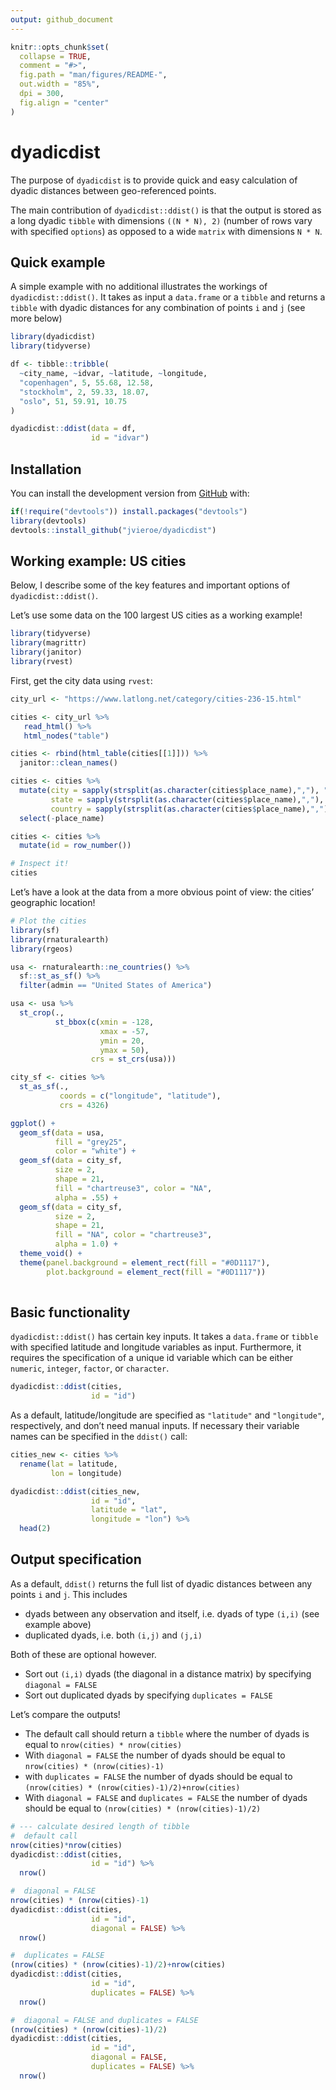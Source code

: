 ```yaml
---
output: github_document
---
```


<!-- README.md is generated from README.Rmd. Please edit that file -->

```r
knitr::opts_chunk$set(
  collapse = TRUE,
  comment = "#>",
  fig.path = "man/figures/README-",
  out.width = "85%",
  dpi = 300,
  fig.align = "center"
)
```

# dyadicdist

<!-- badges: start -->
<!-- badges: end -->

The purpose of `dyadicdist` is to provide quick and easy calculation of dyadic distances between geo-referenced points.

The main contribution of `dyadicdist::ddist()` is that the output is stored as a long dyadic `tibble` with dimensions `((N * N), 2)` (number of rows vary with specified `options`) as opposed to a wide `matrix` with dimensions `N * N`.

## Quick example
A simple example with no additional illustrates the workings of `dyadicdist::ddist()`. It takes as input a `data.frame` or a `tibble` and returns a `tibble` with dyadic distances for any combination of points `i` and `j` (see more below)

```r
library(dyadicdist)
library(tidyverse)

df <- tibble::tribble(
  ~city_name, ~idvar, ~latitude, ~longitude,
  "copenhagen", 5, 55.68, 12.58,
  "stockholm", 2, 59.33, 18.07,
  "oslo", 51, 59.91, 10.75
)

dyadicdist::ddist(data = df,
                  id = "idvar")

```


## Installation

You can install the development version from [GitHub](https://github.com/) with:

``` r
if(!require("devtools")) install.packages("devtools")
library(devtools)
devtools::install_github("jvieroe/dyadicdist")
```
## Working example: US cities

Below, I describe some of the key features and important options of `dyadicdist::ddist()`.

Let's use some data on the 100 largest US cities as a working example!

```r
library(tidyverse)
library(magrittr)
library(janitor)
library(rvest)
```

First, get the city data using `rvest`:

```r
city_url <- "https://www.latlong.net/category/cities-236-15.html"

cities <- city_url %>%
   read_html() %>%
   html_nodes("table")

cities <- rbind(html_table(cities[[1]])) %>% 
  janitor::clean_names()

cities <- cities %>% 
  mutate(city = sapply(strsplit(as.character(cities$place_name),","), "[", 1),
         state = sapply(strsplit(as.character(cities$place_name),","), "[", 2),
         country = sapply(strsplit(as.character(cities$place_name),","), "[", 3)) %>% 
  select(-place_name)

cities <- cities %>% 
  mutate(id = row_number())

# Inspect it!
cities

```

Let's have a look at the data from a more obvious point of view: the cities' geographic location!

```r
# Plot the cities
library(sf)
library(rnaturalearth)
library(rgeos)

usa <- rnaturalearth::ne_countries() %>% 
  sf::st_as_sf() %>% 
  filter(admin == "United States of America")

usa <- usa %>% 
  st_crop(.,
          st_bbox(c(xmin = -128,
                    xmax = -57,
                    ymin = 20,
                    ymax = 50),
                  crs = st_crs(usa)))

city_sf <- cities %>% 
  st_as_sf(.,
           coords = c("longitude", "latitude"),
           crs = 4326)

ggplot() +
  geom_sf(data = usa,
          fill = "grey25",
          color = "white") +
  geom_sf(data = city_sf,
          size = 2,
          shape = 21,
          fill = "chartreuse3", color = "NA",
          alpha = .55) +
  geom_sf(data = city_sf,
          size = 2,
          shape = 21,
          fill = "NA", color = "chartreuse3",
          alpha = 1.0) +
  theme_void() +
  theme(panel.background = element_rect(fill = "#0D1117"),
        plot.background = element_rect(fill = "#0D1117"))
  

```

## Basic functionality
`dyadicdist::ddist()` has certain key inputs. It takes a `data.frame` or `tibble` with specified latitude and longitude variables as input. Furthermore, it requires the specification of a unique id variable which can be either `numeric`, `integer`, `factor`, or `character`.

```r
dyadicdist::ddist(cities,
                  id = "id")

```
As a default, latitude/longitude are specified as `"latitude"` and `"longitude"`, respectively, and don't need manual inputs. If necessary their variable names can be specified in the `ddist()` call:

```r
cities_new <- cities %>% 
  rename(lat = latitude,
         lon = longitude)

dyadicdist::ddist(cities_new,
                  id = "id",
                  latitude = "lat",
                  longitude = "lon") %>% 
  head(2)

```

## Output specification
As a default, `ddist()` returns the full list of dyadic distances between any points `i` and `j`. This includes

* dyads between any observation and itself, i.e. dyads of type `(i,i)` (see example above)
* duplicated dyads, i.e. both `(i,j)` and `(j,i)`

Both of these are optional however. 

* Sort out `(i,i)` dyads (the diagonal in a distance matrix) by specifying `diagonal = FALSE`
* Sort out duplicated dyads by specifying `duplicates = FALSE`

Let's compare the outputs!

* The default call should return a `tibble` where the number of dyads is equal to `nrow(cities) * nrow(cities)`
* With `diagonal = FALSE` the number of dyads should be equal to `nrow(cities) * (nrow(cities)-1)`
* with `duplicates = FALSE` the number of dyads should be equal to `(nrow(cities) * (nrow(cities)-1)/2)+nrow(cities)`
* With `diagonal = FALSE` and `duplicates = FALSE` the number of dyads should be equal to `(nrow(cities) * (nrow(cities)-1)/2)`



```r
# --- calculate desired length of tibble
#  default call
nrow(cities)*nrow(cities)
dyadicdist::ddist(cities,
                  id = "id") %>% 
  nrow()
```

```r
#  diagonal = FALSE
nrow(cities) * (nrow(cities)-1)
dyadicdist::ddist(cities,
                  id = "id",
                  diagonal = FALSE) %>% 
  nrow()
```

```r
#  duplicates = FALSE
(nrow(cities) * (nrow(cities)-1)/2)+nrow(cities)
dyadicdist::ddist(cities,
                  id = "id",
                  duplicates = FALSE) %>% 
  nrow()
```

```r
#  diagonal = FALSE and duplicates = FALSE
(nrow(cities) * (nrow(cities)-1)/2)
dyadicdist::ddist(cities,
                  id = "id",
                  diagonal = FALSE,
                  duplicates = FALSE) %>% 
  nrow()

```
